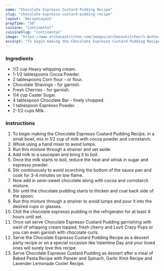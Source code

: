 ---
name: "Chocolate Espresso Custard Pudding Recipe"
slug: "chocolate-espresso-custard-pudding-recipe"
layout: 'RecipeLayout'
prepTime: "50"
cuisine: "Continental"
cuisineSlug: "continental"
image: "https://www.archanaskitchen.com/images/archanaskitchen/1-Author/Lubna_Karim/Chocolate_Espresso_Custard_Pudding_Recipe-1.jpg"
excerpt: "To begin making the Chocolate Espresso Custard Pudding Recipe, in a small bowl, mix in 12 cup of milk with cocoa powder and cornstarch"
---

### Ingredients

- 1/2 cup Heavy whipping cream.
- 1-1/2 tablespoons Cocoa Powder.
- 2 tablespoons Corn flour - or flour.
- Chocolate Shavings - for garnish.
- Fresh Cherries - for garnish.
- 1/4 cup Caster Sugar.
- 4 tablespoon Chocolate Bar - finely chopped.
- 1 tablespoon Espresso Powder.
- 2-1/2 cups Milk.

### Instructions

1. To begin making the Chocolate Espresso Custard Pudding Recipe, in a small bowl, mix in 1/2 cup of milk with cocoa powder and cornstarch.
1. Whisk using a hand mixer to avoid lumps.
1. Run this mixture through a strainer and set aside.
1. Add milk to a saucepan and bring it to boil.
1. Once the milk starts to boil, reduce the heat and whisk in sugar and espresso powder.
1. Stir continuously to avoid scorching the bottom of the sauce pan and cook for 3-4 minutes on low flame.
1. Now add in semi-sweet chocolate along with cocoa and cornstarch mixture.
1. Stir until the chocolate pudding starts to thicken and coat back side of the spoon.
1. Run this mixture through a strainer to avoid lumps and pour it into the desired cups or glasses.
1. Chill the chocolate espresso pudding in the refrigerator for at least 4 hours until set.
1. Once set serve Chocolate Espresso Custard Pudding garnishing with swirl of whipping cream topped,  fresh cherry and Luvit Crazy Pops or you can even garnish with chocolate curls.
1. Serve the Chocolate Espresso Custard Pudding Recipe as a dessert party recipe or on a special occasion like Valentine Day and your loved ones will surely love this recipe.
1. Serve Chocolate Espresso Custard Pudding as dessert after a meal of Baked Pasta Recipe with Paneer and Spinach, Garlic Knot Recipe and  Lavender Lemonade Cooler Recipe.
